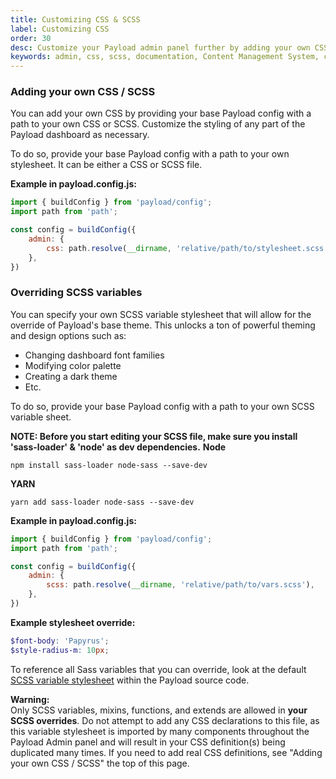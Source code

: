 ```yaml
---
title: Customizing CSS & SCSS
label: Customizing CSS
order: 30
desc: Customize your Payload admin panel further by adding your own CSS or SCSS style sheet to the configuration, powerful theme and design options are waiting for you.
keywords: admin, css, scss, documentation, Content Management System, cms, headless, javascript, node, react, express
---
```


### Adding your own CSS / SCSS

You can add your own CSS by providing your base Payload config with a path to your own CSS or SCSS. Customize the styling of any part of the Payload dashboard as necessary.

To do so, provide your base Payload config with a path to your own stylesheet. It can be either a CSS or SCSS file.

**Example in payload.config.js:**
```js
import { buildConfig } from 'payload/config';
import path from 'path';

const config = buildConfig({
	admin: {
		css: path.resolve(__dirname, 'relative/path/to/stylesheet.scss'),
	},
})
```

### Overriding SCSS variables

You can specify your own SCSS variable stylesheet that will allow for the override of Payload's base theme. This unlocks a ton of powerful theming and design options such as:

- Changing dashboard font families
- Modifying color palette
- Creating a dark theme
- Etc.

To do so, provide your base Payload config with a path to your own SCSS variable sheet.

**NOTE: Before you start editing your SCSS file, make sure you install 'sass-loader' & 'node' as dev dependencies.**
**Node**
```
npm install sass-loader node-sass --save-dev
```
**YARN**
```
yarn add sass-loader node-sass --save-dev
```

**Example in payload.config.js:**
```js
import { buildConfig } from 'payload/config';
import path from 'path';

const config = buildConfig({
	admin: {
		scss: path.resolve(__dirname, 'relative/path/to/vars.scss'),
	},
})
```

**Example stylesheet override:**
```scss
$font-body: 'Papyrus';
$style-radius-m: 10px;
```

To reference all Sass variables that you can override, look at the default [SCSS variable stylesheet](https://github.com/payloadcms/payload/blob/master/src/admin/scss/vars.scss) within the Payload source code.

<Banner type="error">
	<strong>Warning:</strong><br />
	Only SCSS variables, mixins, functions, and extends are allowed in <strong>your SCSS overrides</strong>. Do not attempt to add any CSS declarations to this file, as this variable stylesheet is imported by many components throughout the Payload Admin panel and will result in your CSS definition(s) being duplicated many times. If you need to add real CSS definitions, see "Adding your own CSS / SCSS" the top of this page.
</Banner>

